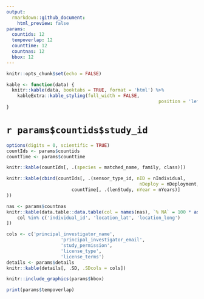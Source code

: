```yaml
---
output: 
  rmarkdown::github_document:
    html_preview: false
params:
  countids: 12
  tempoverlap: 12
  counttime: 12
  countnas: 12
  bbox: 12
---
```



```r
knitr::opts_chunk$set(echo = FALSE)

kable <- function(data) {
  knitr::kable(data, booktabs = TRUE, format = 'html') %>% 
    kableExtra::kable_styling(full_width = FALSE,
    													position = 'left')
}

```


# `r params$countids$study_id`


```r
options(digits = 0, scientific = TRUE)
countIds <- params$countids
countTime <- params$counttime

knitr::kable(countIds[, .(species = matched_name, family, class)])

knitr::kable(cbind(countIds[, .(sensor_type_id, nID = nIndividual, 
												 nDeploy = nDeployment, nTag, nRows)],
						countTime[, .(lenStudy, nYear = nYears)]
))
```


```r
nas <- params$countnas
knitr::kable(data.table::data.table(col = names(nas), `% NA` = 100 * as.numeric(nas))[
	col %in% c('individual_id', 'location_lat', 'location_long')
])
```

```r
cols <- c('principal_investigator_name',
					'principal_investigator_email',
					'study_permission',
					'license_type',
					'license_terms')
details <- params$details
knitr::kable(details[, .SD, .SDcols = cols])
```


```r
knitr::include_graphics(params$bbox)
```






```r
print(params$tempoverlap)
```
